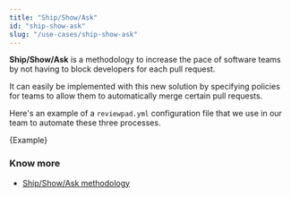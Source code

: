 ```yaml
---
title: "Ship/Show/Ask"
id: "ship-show-ask"
slug: "/use-cases/ship-show-ask"
---
```



**Ship/Show/Ask** is a methodology to increase the pace of software teams by not having to block developers for each pull request.

It can easily be implemented with this new solution by specifying policies for teams to allow them to automatically merge certain pull requests.

Here's an example of a `reviewpad.yml` configuration file that we use in our team to automate these three processes.

<CodeBlock language="yml">{Example}</CodeBlock>

### Know more

-   [Ship/Show/Ask methodology](https://martinfowler.com/articles/ship-show-ask.html)
